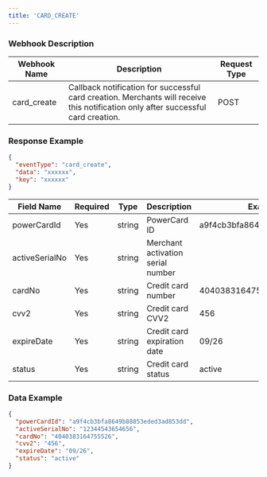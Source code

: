 ```yaml
---
title: 'CARD_CREATE'
---
```


### Webhook Description

| Webhook Name | Description                                                                                                                       | Request Type |
|--------------|-----------------------------------------------------------------------------------------------------------------------------------|--------------|
| card_create  | Callback notification for successful card creation. Merchants will receive this notification only after successful card creation. | POST         |

### Response Example

```json
{
  "eventType": "card_create",
  "data": "xxxxxx",
  "key": "xxxxxx"
}
```

| Field Name     | Required | Type   | Description                       | Example Value                    | Remarks |
|----------------|----------|--------|-----------------------------------|----------------------------------|---------|
| powerCardId    | Yes      | string | PowerCard ID                      | a9f4cb3bfa8649b88853eded3ad853dd |         |
| activeSerialNo | Yes      | string | Merchant activation serial number |                                  |         |
| cardNo         | Yes      | string | Credit card number                | 4040383164755526                 |         |
| cvv2           | Yes      | string | Credit card CVV2                  | 456                              |         |
| expireDate     | Yes      | string | Credit card expiration date       | 09/26                            |         |
| status         | Yes      | string | Credit card status                | active                           |         |

### Data Example

```json
{
  "powerCardId": "a9f4cb3bfa8649b88853eded3ad853dd",
  "activeSerialNo": "12344543654656",
  "cardNo": "4040383164755526",
  "cvv2": "456",
  "expireDate": "09/26",
  "status": "active"
}
```